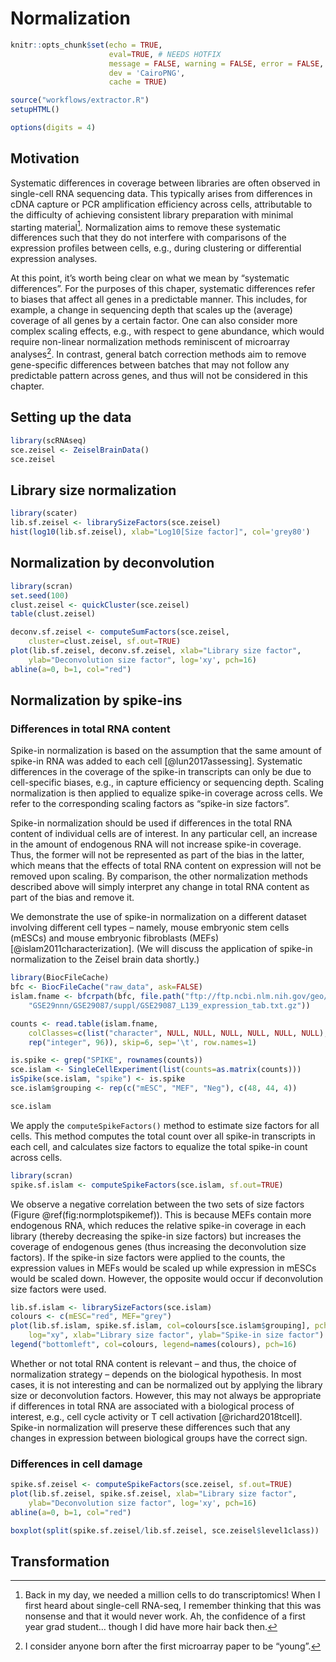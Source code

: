 # Normalization 

```r
knitr::opts_chunk$set(echo = TRUE,
                      eval=TRUE, # NEEDS HOTFIX
                      message = FALSE, warning = FALSE, error = FALSE,
                      dev = 'CairoPNG',
                      cache = TRUE)

source("workflows/extractor.R")
setupHTML()

options(digits = 4)
```

## Motivation

Systematic differences in coverage between libraries are often observed in single-cell RNA sequencing data.
This typically arises from differences in cDNA capture or PCR amplification efficiency across cells, attributable to the difficulty of achieving consistent library preparation with minimal starting material^[Back in my day, we needed a million cells to do transcriptomics! When I first heard about single-cell RNA-seq, I remember thinking that this was nonsense and that it would never work. Ah, the confidence of a first year grad student... though I did have more hair back then.].
Normalization aims to remove these systematic differences such that they do not interfere with comparisons of the expression profiles between cells, e.g., during clustering or differential expression analyses.

At this point, it's worth being clear on what we mean by "systematic differences".
For the purposes of this chaper, systematic differences refer to biases that affect all genes in a predictable manner.
This includes, for example, a change in sequencing depth that scales up the (average) coverage of all genes by a certain factor.
One can also consider more complex scaling effects, e.g., with respect to gene abundance, which would require non-linear normalization methods reminiscent of microarray analyses^[I consider anyone born after the first microarray paper to be "young".].
In contrast, general batch correction methods aim to remove gene-specific differences between batches that may not follow any predictable pattern across genes, and thus will not be considered in this chapter.

## Setting up the data

```r
library(scRNAseq)
sce.zeisel <- ZeiselBrainData()
sce.zeisel 
```

## Library size normalization

```r
library(scater)
lib.sf.zeisel <- librarySizeFactors(sce.zeisel)
hist(log10(lib.sf.zeisel), xlab="Log10[Size factor]", col='grey80')
```

## Normalization by deconvolution

```r
library(scran)
set.seed(100)
clust.zeisel <- quickCluster(sce.zeisel)
table(clust.zeisel)
```

```r
deconv.sf.zeisel <- computeSumFactors(sce.zeisel, 
    cluster=clust.zeisel, sf.out=TRUE)
plot(lib.sf.zeisel, deconv.sf.zeisel, xlab="Library size factor",
    ylab="Deconvolution size factor", log='xy', pch=16)
abline(a=0, b=1, col="red")
```

## Normalization by spike-ins

### Differences in total RNA content

Spike-in normalization is based on the assumption that the same amount of spike-in RNA was added to each cell [@lun2017assessing].
Systematic differences in the coverage of the spike-in transcripts can only be due to cell-specific biases, e.g., in capture efficiency or sequencing depth.
Scaling normalization is then applied to equalize spike-in coverage across cells.
We refer to the corresponding scaling factors as "spike-in size factors".

Spike-in normalization should be used if differences in the total RNA content of individual cells are of interest.
In any particular cell, an increase in the amount of endogenous RNA will not increase spike-in coverage. 
Thus, the former will not be represented as part of the bias in the latter, which means that the effects of total RNA content on expression will not be removed upon scaling.
By comparison, the other normalization methods described above will simply interpret any change in total RNA content as part of the bias and remove it.

We demonstrate the use of spike-in normalization on a different dataset involving different cell types -- namely, mouse embryonic stem cells (mESCs) and mouse embryonic fibroblasts (MEFs) [@islam2011characterization].
(We will discuss the application of spike-in normalization to the Zeisel brain data shortly.)

```r
library(BiocFileCache)
bfc <- BiocFileCache("raw_data", ask=FALSE)
islam.fname <- bfcrpath(bfc, file.path("ftp://ftp.ncbi.nlm.nih.gov/geo/series",
    "GSE29nnn/GSE29087/suppl/GSE29087_L139_expression_tab.txt.gz"))

counts <- read.table(islam.fname,
    colClasses=c(list("character", NULL, NULL, NULL, NULL, NULL, NULL),
    rep("integer", 96)), skip=6, sep='\t', row.names=1)

is.spike <- grep("SPIKE", rownames(counts))
sce.islam <- SingleCellExperiment(list(counts=as.matrix(counts)))
isSpike(sce.islam, "spike") <- is.spike
sce.islam$grouping <- rep(c("mESC", "MEF", "Neg"), c(48, 44, 4))

sce.islam
```

We apply the `computeSpikeFactors()` method to estimate size factors for all cells.
This method computes the total count over all spike-in transcripts in each cell, and calculates size factors to equalize the total spike-in count across cells.

```r
library(scran)
spike.sf.islam <- computeSpikeFactors(sce.islam, sf.out=TRUE)
```

We observe a negative correlation between the two sets of size factors (Figure \@ref(fig:normplotspikemef)).
This is because MEFs contain more endogenous RNA, which reduces the relative spike-in coverage in each library (thereby decreasing the spike-in size factors) but increases the coverage of endogenous genes (thus increasing the deconvolution size factors).
If the spike-in size factors were applied to the counts, the expression values in MEFs would be scaled up while expression in mESCs would be scaled down.
However, the opposite would occur if deconvolution size factors were used.

```r
lib.sf.islam <- librarySizeFactors(sce.islam)
colours <- c(mESC="red", MEF="grey")
plot(lib.sf.islam, spike.sf.islam, col=colours[sce.islam$grouping], pch=16, 
    log="xy", xlab="Library size factor", ylab="Spike-in size factor")
legend("bottomleft", col=colours, legend=names(colours), pch=16)
```

Whether or not total RNA content is relevant -- and thus, the choice of normalization strategy -- depends on the biological hypothesis. 
In most cases, it is not interesting and can be normalized out by applying the library size or deconvolution factors. 
However, this may not always be appropriate if differences in total RNA are associated with a biological process of interest, e.g., cell cycle activity or T cell activation [@richard2018tcell].
Spike-in normalization will preserve these differences such that any changes in expression between biological groups have the correct sign.

### Differences in cell damage

```r
spike.sf.zeisel <- computeSpikeFactors(sce.zeisel, sf.out=TRUE)
plot(lib.sf.zeisel, spike.sf.zeisel, xlab="Library size factor",
    ylab="Deconvolution size factor", log='xy', pch=16)
abline(a=0, b=1, col="red")
```

```r
boxplot(split(spike.sf.zeisel/lib.sf.zeisel, sce.zeisel$level1class))
```

## Transformation
